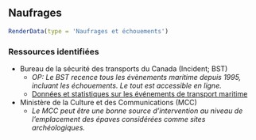 ## Naufrages

```r
RenderData(type = 'Naufrages et échouements')
```

### Ressources identifiées

- Bureau de la sécurité des transports du Canada (Incident; BST)
  - *OP: Le BST recence tous les évènements maritime depuis 1995, incluant les échouements. Le tout est accessible en ligne.*
  - [Données et statistiques sur les événements de transport maritime](https://www.tsb.gc.ca/fra/stats/marine/index.html)
- Ministère de la Culture et des Communications (MCC)
  - *Le MCC peut être une bonne source d'intervention au niveau de l'emplacement des épaves considérées comme sites archéologiques.*
